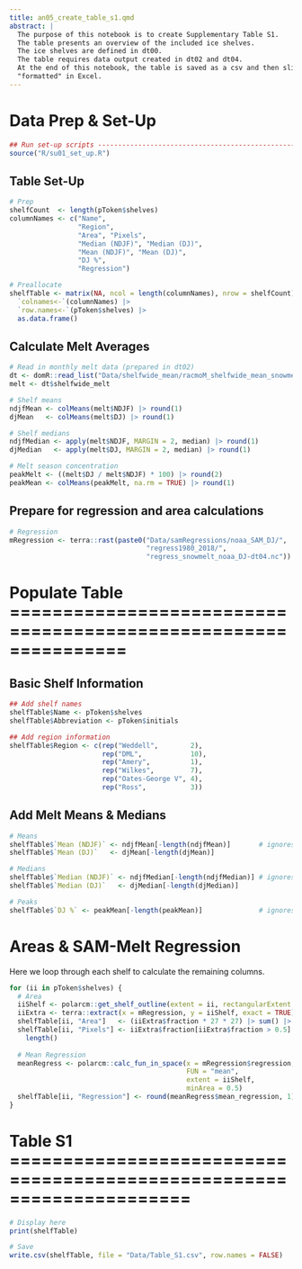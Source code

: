 ```yaml
---
title: an05_create_table_s1.qmd
abstract: |
  The purpose of this notebook is to create Supplementary Table S1.
  The table presents an overview of the included ice shelves.
  The ice shelves are defined in dt00.
  The table requires data output created in dt02 and dt04.
  At the end of this notebook, the table is saved as a csv and then slightly
  "formatted" in Excel.
---
```


# Data Prep & Set-Up
```r
## Run set-up scripts ----------------------------------------------------------
source("R/su01_set_up.R")
```

## Table Set-Up
```r
# Prep
shelfCount  <- length(pToken$shelves)
columnNames <- c("Name",
                 "Region", 
                 "Area", "Pixels",
                 "Median (NDJF)", "Median (DJ)",
                 "Mean (NDJF)", "Mean (DJ)",
                 "DJ %",
                 "Regression")

# Preallocate
shelfTable <- matrix(NA, ncol = length(columnNames), nrow = shelfCount) |>
  `colnames<-`(columnNames) |>
  `row.names<-`(pToken$shelves) |>
  as.data.frame()
```

## Calculate Melt Averages
```r
# Read in monthly melt data (prepared in dt02)
dt <- domR::read_list("Data/shelfwide_mean/racmoM_shelfwide_mean_snowmelt-dt02.json")
melt <- dt$shelfwide_melt

# Shelf means
ndjfMean <- colMeans(melt$NDJF) |> round(1)
djMean   <- colMeans(melt$DJ) |> round(1)

# Shelf medians
ndjfMedian <- apply(melt$NDJF, MARGIN = 2, median) |> round(1)
djMedian   <- apply(melt$DJ, MARGIN = 2, median) |> round(1)

# Melt season concentration
peakMelt <- ((melt$DJ / melt$NDJF) * 100) |> round(2)
peakMean <- colMeans(peakMelt, na.rm = TRUE) |> round(1)
```

## Prepare for regression and area calculations
```r
# Regression
mRegression <- terra::rast(paste0("Data/samRegressions/noaa_SAM_DJ/",
                                  "regress1980_2018/",
                                  "regress_snowmelt_noaa_DJ-dt04.nc"))
```

# Populate Table ===============================================================
## Basic Shelf Information
```r
## Add shelf names
shelfTable$Name <- pToken$shelves
shelfTable$Abbreviation <- pToken$initials

## Add region information
shelfTable$Region <- c(rep("Weddell",        2),
                       rep("DML",            10),
                       rep("Amery",          1),
                       rep("Wilkes",         7),
                       rep("Oates-George V", 4),
                       rep("Ross",           3))
```

## Add Melt Means & Medians
```r
# Means
shelfTable$`Mean (NDJF)` <- ndjfMean[-length(ndjfMean)]       # ignores EA-wide
shelfTable$`Mean (DJ)`   <- djMean[-length(djMean)]           

# Medians
shelfTable$`Median (NDJF)` <- ndjfMedian[-length(ndjfMedian)] # ignores EA-wide
shelfTable$`Median (DJ)`   <- djMedian[-length(djMedian)] 

# Peaks
shelfTable$`DJ %` <- peakMean[-length(peakMean)]              # ignores EA-wide
```

# Areas & SAM-Melt Regression
Here we loop through each shelf to calculate the remaining columns.
```r
for (ii in pToken$shelves) {
  # Area
  iiShelf <- polarcm::get_shelf_outline(extent = ii, rectangularExtent = FALSE)
  iiExtra <- terra::extract(x = mRegression, y = iiShelf, exact = TRUE)
  shelfTable[ii, "Area"]   <- (iiExtra$fraction * 27 * 27) |> sum() |> round(1)
  shelfTable[ii, "Pixels"] <- iiExtra$fraction[iiExtra$fraction > 0.5] |>
    length()
  
  # Mean Regression
  meanRegress <- polarcm::calc_fun_in_space(x = mRegression$regression,
                                            FUN = "mean",
                                            extent = iiShelf, 
                                            minArea = 0.5)
  shelfTable[ii, "Regression"] <- round(meanRegress$mean_regression, 1)
}
```

# Table S1 =====================================================================
```r
# Display here
print(shelfTable)

# Save
write.csv(shelfTable, file = "Data/Table_S1.csv", row.names = FALSE)
```

